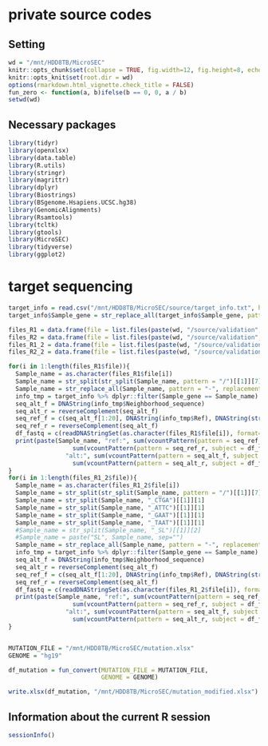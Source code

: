 # private source codes

## Setting
```r
wd = "/mnt/HDD8TB/MicroSEC"
knitr::opts_chunk$set(collapse = TRUE, fig.width=12, fig.height=8, echo=TRUE, warning=FALSE, message=TRUE, comment = "#>")
knitr::opts_knit$set(root.dir = wd)
options(rmarkdown.html_vignette.check_title = FALSE)
fun_zero <- function(a, b)ifelse(b == 0, 0, a / b)
setwd(wd)
```

## Necessary packages
```r
library(tidyr)
library(openxlsx)
library(data.table)
library(R.utils)
library(stringr)
library(magrittr)
library(dplyr)
library(Biostrings)
library(BSgenome.Hsapiens.UCSC.hg38)
library(GenomicAlignments)
library(Rsamtools)
library(tcltk)
library(gtools)
library(MicroSEC)
library(tidyverse)
library(ggplot2)
```

# target sequencing
```r
target_info = read.csv("/mnt/HDD8TB/MicroSEC/source/target_info.txt", header=TRUE, stringsAsFactors=FALSE, sep="\t")
target_info$Sample_gene = str_replace_all(target_info$Sample_gene, pattern="-", replacement="_")

files_R1 = data.frame(file = list.files(paste(wd, "/source/validation", sep = ""), pattern="R1_001.fastq", full.names=T))
files_R2 = data.frame(file = list.files(paste(wd, "/source/validation", sep = ""), pattern="R2_001.fastq", full.names=T))
files_R1_2 = data.frame(file = list.files(paste(wd, "/source/validation_2", sep = ""), pattern="R1_001.fastq", full.names=T))
files_R2_2 = data.frame(file = list.files(paste(wd, "/source/validation_2", sep = ""), pattern="R2_001.fastq", full.names=T))
```

```r

for(i in 1:length(files_R1$file)){
  Sample_name = as.character(files_R1$file[i])
  Sample_name = str_split(str_split(Sample_name, pattern = "/")[[1]][7], "_S")[[1]][1]
  Sample_name = str_replace_all(Sample_name, pattern = "-", replacement = "_")
  info_tmp = target_info %>% dplyr::filter(Sample_gene == Sample_name)
  seq_alt_f = DNAString(info_tmp$Neighborhood_sequence)
  seq_alt_r = reverseComplement(seq_alt_f)
  seq_ref_f = c(seq_alt_f[1:20], DNAString(info_tmp$Ref), DNAString(str_sub(info_tmp$Neighborhood_sequence, -20, -1)))
  seq_ref_r = reverseComplement(seq_alt_f)
  df_fastq = c(readDNAStringSet(as.character(files_R1$file[i]), format="fastq"),  readDNAStringSet(as.character(files_R2$file[i]), format="fastq"))
  print(paste(Sample_name, "ref:", sum(vcountPattern(pattern = seq_ref_f, subject = df_fastq) > 0) +
                  sum(vcountPattern(pattern = seq_ref_r, subject = df_fastq) > 0),
                "alt:", sum(vcountPattern(pattern = seq_alt_f, subject = df_fastq) > 0) +
                  sum(vcountPattern(pattern = seq_alt_r, subject = df_fastq) > 0)))
}
for(i in 1:length(files_R1_2$file)){
  Sample_name = as.character(files_R1_2$file[i])
  Sample_name = str_split(str_split(Sample_name, pattern = "/")[[1]][7], "_GAGA")[[1]][1]
  Sample_name = str_split(Sample_name, "_CTGA")[[1]][1]
  Sample_name = str_split(Sample_name, "_ATTC")[[1]][1]
  Sample_name = str_split(Sample_name, "_GAAT")[[1]][1]
  Sample_name = str_split(Sample_name, "_TAAT")[[1]][1]
  #Sample_name = str_split(Sample_name, "_SL")[[1]][2]
  #Sample_name = paste("SL", Sample_name, sep="")
  Sample_name = str_replace_all(Sample_name, pattern = "-", replacement = "_")
  info_tmp = target_info %>% dplyr::filter(Sample_gene == Sample_name)
  seq_alt_f = DNAString(info_tmp$Neighborhood_sequence)
  seq_alt_r = reverseComplement(seq_alt_f)
  seq_ref_f = c(seq_alt_f[1:20], DNAString(info_tmp$Ref), DNAString(str_sub(info_tmp$Neighborhood_sequence, -20, -1)))
  seq_ref_r = reverseComplement(seq_alt_f)
  df_fastq = c(readDNAStringSet(as.character(files_R1_2$file[i]), format="fastq"),  readDNAStringSet(as.character(files_R2_2$file[i]), format="fastq"))
  print(paste(Sample_name, "ref:", sum(vcountPattern(pattern = seq_ref_f, subject = df_fastq) > 0) +
                  sum(vcountPattern(pattern = seq_ref_r, subject = df_fastq) > 0),
                "alt:", sum(vcountPattern(pattern = seq_alt_f, subject = df_fastq) > 0) +
                  sum(vcountPattern(pattern = seq_alt_r, subject = df_fastq) > 0)))
}



```

```r
MUTATION_FILE = "/mnt/HDD8TB/MicroSEC/mutation.xlsx"
GENOME = "hg19"

df_mutation = fun_convert(MUTATION_FILE = MUTATION_FILE,
                          GENOME = GENOME)

write.xlsx(df_mutation, "/mnt/HDD8TB/MicroSEC/mutation_modified.xlsx")
```
## Information about the current R session
```r
sessionInfo()
```
